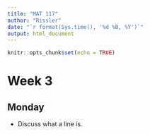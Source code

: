```yaml
---
title: "MAT 117"
author: "Rissler"
date: "`r format(Sys.time(), '%d %B, %Y')`"
output: html_document
---
```


```r
knitr::opts_chunk$set(echo = TRUE)
```

# Week 3

## Monday

- Discuss what a line is.

